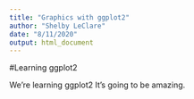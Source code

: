 ```yaml
---
title: "Graphics with ggplot2"
author: "Shelby LeClare"
date: "8/11/2020"
output: html_document
---
```


#Learning ggplot2

We're learning ggplot2 It's going to be amazing.